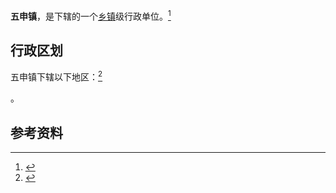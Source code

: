 {{中国乡级行政区|15/01/22/102/000}}

'''五申镇'''，是{{PRC admin/fullname|15/01/22/102/000|3}}下辖的一个[[乡镇|乡镇]]级行政单位。<ref>{{PRC admin/ref sgc|{{PRC admin/parent|15/01/22/102/000}}}}</ref>

== 行政区划 ==

五申镇下辖以下地区：<ref>{{PRC admin/ref sgc|15/01/22/102/000}}</ref>

{{PRC admin/children|15/01/22/102/000}}。

== 参考资料 ==

{{reflist}}

{{行政区划小作品}}
{{PRC admin/navcat|15/01/22/102/000}}